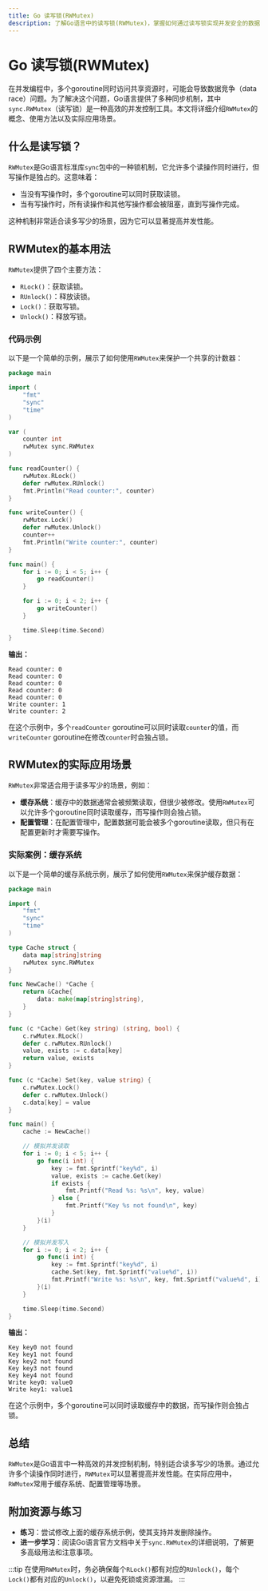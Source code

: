 ```yaml
---
title: Go 读写锁(RWMutex)
description: 了解Go语言中的读写锁(RWMutex)，掌握如何通过读写锁实现并发安全的数据访问。
---
```


# Go 读写锁(RWMutex)

在并发编程中，多个goroutine同时访问共享资源时，可能会导致数据竞争（data race）问题。为了解决这个问题，Go语言提供了多种同步机制，其中`sync.RWMutex`（读写锁）是一种高效的并发控制工具。本文将详细介绍`RWMutex`的概念、使用方法以及实际应用场景。

## 什么是读写锁？

`RWMutex`是Go语言标准库`sync`包中的一种锁机制，它允许多个读操作同时进行，但写操作是独占的。这意味着：

- 当没有写操作时，多个goroutine可以同时获取读锁。
- 当有写操作时，所有读操作和其他写操作都会被阻塞，直到写操作完成。

这种机制非常适合读多写少的场景，因为它可以显著提高并发性能。

## RWMutex的基本用法

`RWMutex`提供了四个主要方法：

- `RLock()`：获取读锁。
- `RUnlock()`：释放读锁。
- `Lock()`：获取写锁。
- `Unlock()`：释放写锁。

### 代码示例

以下是一个简单的示例，展示了如何使用`RWMutex`来保护一个共享的计数器：

```go
package main

import (
    "fmt"
    "sync"
    "time"
)

var (
    counter int
    rwMutex sync.RWMutex
)

func readCounter() {
    rwMutex.RLock()
    defer rwMutex.RUnlock()
    fmt.Println("Read counter:", counter)
}

func writeCounter() {
    rwMutex.Lock()
    defer rwMutex.Unlock()
    counter++
    fmt.Println("Write counter:", counter)
}

func main() {
    for i := 0; i < 5; i++ {
        go readCounter()
    }

    for i := 0; i < 2; i++ {
        go writeCounter()
    }

    time.Sleep(time.Second)
}
```

**输出：**
```
Read counter: 0
Read counter: 0
Read counter: 0
Read counter: 0
Read counter: 0
Write counter: 1
Write counter: 2
```

在这个示例中，多个`readCounter` goroutine可以同时读取`counter`的值，而`writeCounter` goroutine在修改`counter`时会独占锁。

## RWMutex的实际应用场景

`RWMutex`非常适合用于读多写少的场景，例如：

- **缓存系统**：缓存中的数据通常会被频繁读取，但很少被修改。使用`RWMutex`可以允许多个goroutine同时读取缓存，而写操作则会独占锁。
- **配置管理**：在配置管理中，配置数据可能会被多个goroutine读取，但只有在配置更新时才需要写操作。

### 实际案例：缓存系统

以下是一个简单的缓存系统示例，展示了如何使用`RWMutex`来保护缓存数据：

```go
package main

import (
    "fmt"
    "sync"
    "time"
)

type Cache struct {
    data map[string]string
    rwMutex sync.RWMutex
}

func NewCache() *Cache {
    return &Cache{
        data: make(map[string]string),
    }
}

func (c *Cache) Get(key string) (string, bool) {
    c.rwMutex.RLock()
    defer c.rwMutex.RUnlock()
    value, exists := c.data[key]
    return value, exists
}

func (c *Cache) Set(key, value string) {
    c.rwMutex.Lock()
    defer c.rwMutex.Unlock()
    c.data[key] = value
}

func main() {
    cache := NewCache()

    // 模拟并发读取
    for i := 0; i < 5; i++ {
        go func(i int) {
            key := fmt.Sprintf("key%d", i)
            value, exists := cache.Get(key)
            if exists {
                fmt.Printf("Read %s: %s\n", key, value)
            } else {
                fmt.Printf("Key %s not found\n", key)
            }
        }(i)
    }

    // 模拟并发写入
    for i := 0; i < 2; i++ {
        go func(i int) {
            key := fmt.Sprintf("key%d", i)
            cache.Set(key, fmt.Sprintf("value%d", i))
            fmt.Printf("Write %s: %s\n", key, fmt.Sprintf("value%d", i))
        }(i)
    }

    time.Sleep(time.Second)
}
```

**输出：**
```
Key key0 not found
Key key1 not found
Key key2 not found
Key key3 not found
Key key4 not found
Write key0: value0
Write key1: value1
```

在这个示例中，多个goroutine可以同时读取缓存中的数据，而写操作则会独占锁。

## 总结

`RWMutex`是Go语言中一种高效的并发控制机制，特别适合读多写少的场景。通过允许多个读操作同时进行，`RWMutex`可以显著提高并发性能。在实际应用中，`RWMutex`常用于缓存系统、配置管理等场景。

## 附加资源与练习

- **练习**：尝试修改上面的缓存系统示例，使其支持并发删除操作。
- **进一步学习**：阅读Go语言官方文档中关于`sync.RWMutex`的详细说明，了解更多高级用法和注意事项。

:::tip
在使用`RWMutex`时，务必确保每个`RLock()`都有对应的`RUnlock()`，每个`Lock()`都有对应的`Unlock()`，以避免死锁或资源泄漏。
:::